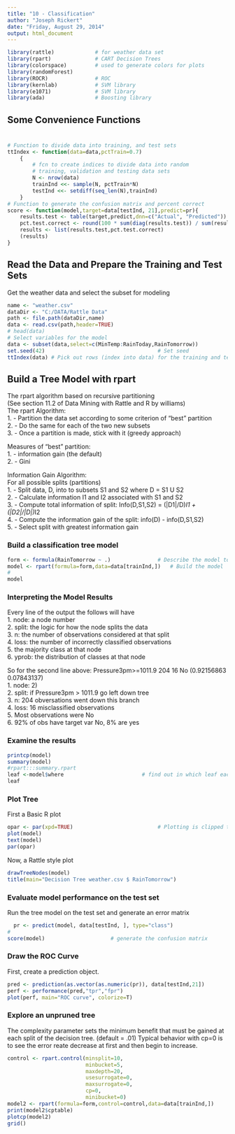 ```yaml
---
title: "10 - Classification"
author: "Joseph Rickert"
date: "Friday, August 29, 2014"
output: html_document
---
```

```r
library(rattle)  			# for weather data set
library(rpart)				# CART Decision Trees
library(colorspace)			# used to generate colors for plots
library(randomForest)
library(ROCR)				# ROC 
library(kernlab)			# SVM library
library(e1071)				# SVM library
library(ada)                # Boosting library
```   
## Some Convenience Functions
#
```r
# Function to divide data into training, and test sets 
ttIndex <- function(data=data,pctTrain=0.7)
	{
		# fcn to create indices to divide data into random 
		# training, validation and testing data sets
		N <- nrow(data)										
		trainInd <<- sample(N, pctTrain*N)								
		testInd <<- setdiff(seq_len(N),trainInd)	
	} 
# Function to generate the confusion matrix and percent correct
score <- function(model,target=data[testInd, 21],predict=pr){
	results.test <- table(target,predict,dnn=c("Actual", "Predicted"))
	pct.test.correct <- round(100 * sum(diag(results.test)) / sum(results.test),2)
	results <- list(results.test,pct.test.correct)
	(results)
}
```
## Read the Data and Prepare the Training and Test Sets
Get the weather data and select the subset for modeling
```r
name <- "weather.csv"
dataDir <- "C:/DATA/Rattle Data"
path <- file.path(dataDir,name)
data <- read.csv(path,header=TRUE)
# head(data)
# Select variables for the model
data <- subset(data,select=c(MinTemp:RainToday,RainTomorrow))
set.seed(42)									# Set seed
ttIndex(data) # Pick out rows (index into data) for the training and test data sets
``` 
## Build a Tree Model with rpart   

The rpart algorithm based on recursive partitioning       
(See section 11.2 of Data Mining with Rattle and R by williams)   
The rpart Algorithm:  
1. -   Partition the data set according to some criterion of "best" partition   
2. -   Do the same for each of the two new subsets   
3. -  Once a partition is made, stick with it (greedy approach)   

Measures of "best" partition:   
1. -    information gain (the default)   
2. -    Gini   

Information Gain Algorithm:   
For all possible splits (partitions)   
1. -    Split data, D, into to subsets S1 and S2 where D = S1 U S2   
2. -    Calculate information I1 and I2 associated with S1 and S2   
3. -    Compute total information of split: Info(D,S1,S2) = (|D1|/D)*I1 + (|D2|/|D|)*I2   
4. -    Compute the information gain of the split: info(D) - info(D,S1,S2)   
5. -    Select split with greatest information gain
     
### Build a classification tree model   
```r
form <- formula(RainTomorrow ~ .)				# Describe the model to R
model <- rpart(formula=form,data=data[trainInd,])	# Build the model
#
model	
```   
### Interpreting the Model Results     
 
Every line of the output the follows will have   
1. node: a node number   
2. split: the logic for how the node splits the data   
3. n: the number of observations considered at that split    
4. loss: the number of incorrectly classified observations   
5. the majority class at that node   
6. yprob: the distribution of classes at that node   

So for the second line above: Pressure3pm>=1011.9 204 16 No (0.92156863 0.07843137)   
1. node: 2)      
2. split: if Pressure3pm > 1011.9 go left down tree   
3. n: 204 obversations went down this branch      
4. loss: 16 misclassified observations   
5. Most observations were No   
6. 92% of obs have target var No, 8% are yes   

### Examine the results    
```r
printcp(model)
summary(model)
#rpart:::summary.rpart
leaf <-model$where						   # find out in which leaf each observation ended up
leaf
```
### Plot Tree   
 First a Basic R plot   
```r
opar <- par(xpd=TRUE)							# Plotting is clipped to the figure region
plot(model)
text(model)
par(opar)
```
 Now, a Rattle style plot
```r
drawTreeNodes(model)
title(main="Decision Tree weather.csv $ RainTomorrow")

```    

### Evaluate model performance on the test set 
Run the tree model on the test set and generate an error matrix
```r
  pr <- predict(model, data[testInd, ], type="class")
# 
score(model)                     # generate the confusion matrix      
```
### Draw the ROC Curve
First, create a prediction object.
```r
pred <- prediction(as.vector(as.numeric(pr)), data[testInd,21])
perf <- performance(pred,"tpr","fpr")
plot(perf, main="ROC curve", colorize=T)
```   

### Explore an unpruned tree
The complexity parameter sets the minimum benefit that must be gained at each split of the decision tree. (default = .01) Typical behavior with cp=0 is to see the error reate decrease at first and then begin to increase.
```r
control <- rpart.control(minsplit=10,
						 minbucket=5,
						 maxdepth=20,
						 usesurrogate=0,
						 maxsurrogate=0,
						 cp=0,
						 minibucket=0)
model2 <- rpart(formula=form,control=control,data=data[trainInd,])
print(model2$cptable)
plotcp(model2)
grid()
```




























